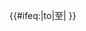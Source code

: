 {{{1|}}}<!--
-->{{#ifeq:{{{2|}}}|to|至{{{3|}}}{{noconvert-core|{{{4|}}}}}|<!--
-->{{noconvert-core|{{{2|}}}}}}}<noinclude>
{{doc}}
</noinclude>
